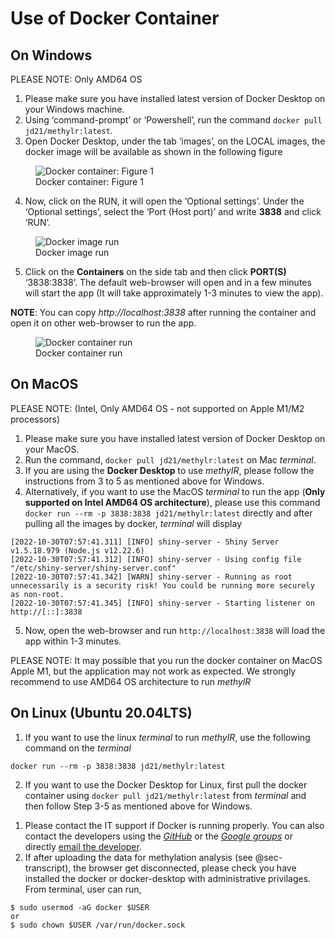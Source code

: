 # Use of Docker Container {#sec-docker}

## On Windows

::: {.callout-caution}
PLEASE NOTE: Only AMD64 OS
:::

1. Please make sure you have installed latest version of Docker Desktop on your Windows machine.
2. Using 'command-prompt' or 'Powershell', run the command ```docker pull jd21/methylr:latest```.
3. Open Docker Desktop, under the tab 'images', on the LOCAL images, the docker image will be available as shown in the following figure

![Docker container: Figure 1](_images/docker_container_windows1.png)

4. Now, click on the RUN, it will open the 'Optional settings'. Under the 'Optional settings', select the 'Port (Host port)' and write **3838** and click 'RUN'. \

![Docker image run](_images/docker_container_windows2.png)

5. Click on the **Containers** on the side tab and then click **PORT(S)** '3838:3838'. The default web-browser will open and in a few minutes will start the app (It will take approximately 1-3 minutes to view the app).

::: {.callout-note}
**NOTE**: You can copy *http://localhost:3838* after running the container and open it on other web-browser to run the app. \
:::

![Docker container run](_images/docker_container_windows3.png)

## On MacOS
::: {.callout-caution}
PLEASE NOTE: (Intel, Only AMD64 OS - not supported on Apple M1/M2 processors)
:::

1. Please make sure you have installed latest version of Docker Desktop on your MacOS.
2. Run the command,  ```docker pull jd21/methylr:latest``` on Mac *terminal*.
3. If you are using the **Docker Desktop** to use *methylR*, please follow the instructions from 3 to 5 as mentioned above for Windows.
4. Alternatively, if you want to use the MacOS *terminal* to run the app (**Only supported on Intel AMD64 OS architecture**), please use this command ```docker run --rm -p 3838:3838 jd21/methylr:latest``` directly and after pulling all the images by docker, *terminal* will display
```
[2022-10-30T07:57:41.311] [INFO] shiny-server - Shiny Server v1.5.18.979 (Node.js v12.22.6)
[2022-10-30T07:57:41.312] [INFO] shiny-server - Using config file "/etc/shiny-server/shiny-server.conf"
[2022-10-30T07:57:41.342] [WARN] shiny-server - Running as root unnecessarily is a security risk! You could be running more securely as non-root.
[2022-10-30T07:57:41.345] [INFO] shiny-server - Starting listener on http://[::]:3838
``` 
5. Now, open the web-browser and run ```http://localhost:3838``` will load the app within 1-3 minutes.

::: {.callout-note}
PLEASE NOTE: It may possible that you run the docker container on MacOS Apple M1, but the application may not work as expected. We strongly recommend to use AMD64 OS architecture to run *methylR*
:::

## On Linux (Ubuntu 20.04LTS)
1. If you want to use the linux *terminal* to run *methylR*, use the following command on the *terminal*
```
docker run --rm -p 3838:3838 jd21/methylr:latest
```
2. If you want to use the Docker Desktop for Linux, first pull the docker container using ```docker pull jd21/methylr:latest``` from *terminal* and then follow Step 3-5 as mentioned above for Windows.

::: {.callout-note}
1. Please contact the IT support if Docker is running properly. You can also contact the developers using the [*GitHub*](https://github.com/JD2112/methylr/issues) or the [*Google groups*](https://groups.google.com/g/methylr) or directly [email the developer](mailto:methylr@googlegroups.com).
2. If after uploading the data for methylation analysis (see @sec-transcript), the browser get disconnected, please check you have installed the docker or docker-desktop with administrative privilages. From terminal, user can run,
```
$ sudo usermod -aG docker $USER
or
$ sudo chown $USER /var/run/docker.sock
```
:::